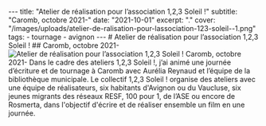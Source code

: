 --- title: "Atelier de réalisation pour l’association 1,2,3 Soleil !" subtitle: "Caromb, octobre 2021-" date: "2021-10-01" excerpt: "." cover: "/images/uploads/atelier-de-ralisation-pour-lassociation-123-soleil--1.png" tags: - tournage - avignon --- # Atelier de réalisation pour l’association 1,2,3 Soleil ! ## Caromb, octobre 2021- ![Atelier de réalisation pour l’association 1,2,3 Soleil !](/images/uploads/atelier-de-ralisation-pour-lassociation-123-soleil--1.png) Caromb, octobre 2021- Dans le cadre des ateliers 1,2,3 Soleil !, j’ai animé une journée d’écriture et de tournage à Caromb avec Aurélia Reynaud et l’équipe de la bibliothèque municipale. Le collectif 1,2,3 Soleil ! organise des ateliers avec une équipe de réalisateurs, six habitants d'Avignon ou du Vaucluse, six jeunes migrants des réseaux RESF, 100 pour 1, de l’ASE ou encore de Rosmerta, dans l'objectif d'écrire et de réaliser ensemble un film en une journée.